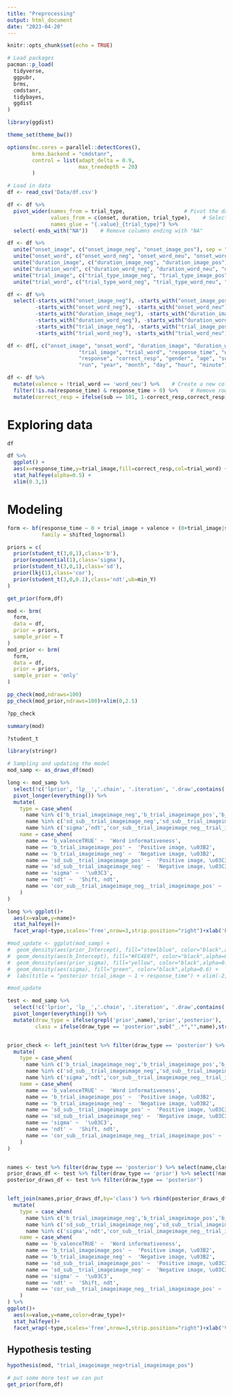```yaml
---
title: "Preprocessing"
output: html_document
date: "2023-04-20"
---
```


```r
knitr::opts_chunk$set(echo = TRUE)
```

```r
# Load packages
pacman::p_load(
  tidyverse,
  ggpubr,
  brms,
  cmdstanr,
  tidybayes,
  ggdist
)

library(ggdist)

theme_set(theme_bw())

options(mc.cores = parallel::detectCores(), 
        brms.backend = "cmdstanr", 
        control = list(adapt_delta = 0.9,
                       max_treedepth = 20)
        )
```


```r
# Load in data
df <- read_csv('Data/df.csv')
```


```r
df <- df %>%
  pivot_wider(names_from = trial_type,                   # Pivot the data to make trial_type values into columns
              values_from = c(onset, duration, trial_type),    # Select the values to populate the new columns
              names_glue = "{.value}_{trial_type}") %>%
  select(-ends_with("NA"))    # Remove columns ending with "NA"

df <- df %>%
  unite("onset_image", c("onset_image_neg", "onset_image_pos"), sep = "_", remove = FALSE, na.rm = TRUE) %>%
  unite("onset_word", c("onset_word_neg", "onset_word_neu", "onset_word_pos"), sep = "_", remove = FALSE, na.rm = TRUE) %>%
  unite("duration_image", c("duration_image_neg", "duration_image_pos"), sep = "_", remove = FALSE, na.rm = TRUE) %>%
  unite("duration_word", c("duration_word_neg", "duration_word_neu", "duration_word_pos"), sep = "_", remove = FALSE, na.rm = TRUE) %>%
  unite("trial_image", c("trial_type_image_neg", "trial_type_image_pos"), sep = "_", remove = FALSE, na.rm = TRUE) %>%
  unite("trial_word", c("trial_type_word_neg", "trial_type_word_neu", "trial_type_word_pos"), sep = "_", remove = FALSE, na.rm = TRUE)  # Combine specific columns into new columns with specified names

df <- df %>%
  select(-starts_with("onset_image_neg"), -starts_with("onset_image_pos"),
         -starts_with("onset_word_neg"), -starts_with("onset_word_neu"), -starts_with("onset_word_pos"),
         -starts_with("duration_image_neg"), -starts_with("duration_image_pos"),
         -starts_with("duration_word_neg"), -starts_with("duration_word_neu"), -starts_with("duration_word_pos"),
         -starts_with("trial_image_neg"), -starts_with("trial_image_pos"),
         -starts_with("trial_word_neg"), -starts_with("trial_word_neu"), -starts_with("trial_word_pos"))  # Remove unnecessary columns

df <- df[, c("onset_image", "onset_word", "duration_image", "duration_word",
                       "trial_image", "trial_word", "response_time", "word",
                       "response", "correct_resp", "gender", "age", "sub", "ses",
                       "run", "year", "month", "day", "hour", "minute")]    # Reorder the columns

df <- df %>% 
  mutate(valence = !trial_word == 'word_neu') %>%    # Create a new column 'valence' based on the condition
  filter(!is.na(response_time) & response_time > 0) %>%    # Remove rows with missing or negative response_time values
  mutate(correct_resp = ifelse(sub == 101, 1-correct_resp,correct_resp))    # Update values in the 'correct_resp' column based on the condition
```


# Exploring data

```r
df
```


```r
df %>%
  ggplot() +
  aes(x=response_time,y=trial_image,fill=correct_resp,col=trial_word) +
  stat_halfeye(alpha=0.5) +
  xlim(0.3,1)
```


# Modeling

```r
form <- bf(response_time ~ 0 + trial_image + valence + (0+trial_image|sub),
           family = shifted_lognormal)

priors = c(
  prior(student_t(3,0,1),class='b'),
  prior(exponential(1),class='sigma'),
  prior(student_t(3,0,1),class='sd'),
  prior(lkj(1),class='cor'),
  prior(student_t(3,0,0.1),class='ndt',ub=min_Y)
)

get_prior(form,df)

mod <- brm(
  form,
  data = df,
  prior = priors,
  sample_prior = T
)
mod_prior <- brm(
  form,
  data = df,
  prior = priors,
  sample_prior = 'only'
)

pp_check(mod,ndraws=100)
pp_check(mod_prior,ndraws=100)+xlim(0,2.5)

?pp_check

summary(mod)

?student_t
```

```r
library(stringr)

# Sampling and updating the model
mod_samp <- as_draws_df(mod)

long <- mod_samp %>% 
  select(!c('lprior', 'lp__','.chain', '.iteration', '.draw',contains('r_sub['),contains('prior'))) %>% 
  pivot_longer(everything()) %>% 
  mutate(
    type = case_when(
      name %in% c('b_trial_imageimage_neg','b_trial_imageimage_pos','b_valenceTRUE') ~ "Population-level",
      name %in% c('sd_sub__trial_imageimage_neg','sd_sub__trial_imageimage_pos') ~ "Group-level",
      name %in% c('sigma','ndt','cor_sub__trial_imageimage_neg__trial_imageimage_pos') ~ "Technical"),
    name = case_when(
      name == 'b_valenceTRUE' ~  'Word informativeness',
      name == 'b_trial_imageimage_pos' ~  'Positive image, \u03B2',
      name == 'b_trial_imageimage_neg' ~  'Negative image, \u03B2',
      name == 'sd_sub__trial_imageimage_pos' ~  'Positive image, \u03C3',
      name == 'sd_sub__trial_imageimage_neg' ~  'Negative image, \u03C3',
      name == 'sigma' ~  '\u03C3',
      name == 'ndt' ~  'Shift, ndt',
      name == 'cor_sub__trial_imageimage_neg__trial_imageimage_pos' ~ 'Group-level correlation, ρ'
    )
)

long %>% ggplot()+
  aes(x=value,y=name)+
  stat_halfeye()+
  facet_wrap(~type,scales='free',nrow=3,strip.position="right")+xlab('Posterior values')+ylab('Model parameter')

#mod_update <- ggplot(mod_samp) +
#  geom_density(aes(prior_Intercept), fill="steelblue", color="black",alpha=0.6) +
#  geom_density(aes(b_Intercept), fill="#FC4E07", color="black",alpha=0.6) +
#  geom_density(aes(prior_sigma), fill="yellow", color="black",alpha=0.6) +
#  geom_density(aes(sigma), fill="green", color="black",alpha=0.6) +
#  labs(title = "posterior trial_image ~ 1 + response_time") + xlim(-2,2)

#mod_update

test <- mod_samp %>% 
  select(!c('lprior', 'lp__','.chain', '.iteration', '.draw',contains('r_sub['))) %>% 
  pivot_longer(everything()) %>% 
  mutate(draw_type = ifelse(grepl('prior',name),'prior','posterior'),
         class = ifelse(draw_type == 'posterior',sub("_.*","",name),str_extract(name,"_[a-zA-Z]*_?")) %>% gsub('_','',.))


prior_check <- left_join(test %>% filter(draw_type == 'posterior') %>% select(name,class) %>% distinct(),test %>% filter(draw_type == 'prior') %>% select(!name),by='class') %>% rbind(test) %>% 
  mutate(
    type = case_when(
      name %in% c('b_trial_imageimage_neg','b_trial_imageimage_pos','b_valenceTRUE') ~ "Population-level",
      name %in% c('sd_sub__trial_imageimage_neg','sd_sub__trial_imageimage_pos') ~ "Group-level",
      name %in% c('sigma','ndt','cor_sub__trial_imageimage_neg__trial_imageimage_pos') ~ "Technical"),
    name = case_when(
      name == 'b_valenceTRUE' ~  'Word informativeness',
      name == 'b_trial_imageimage_pos' ~  'Positive image, \u03B2',
      name == 'b_trial_imageimage_neg' ~  'Negative image, \u03B2',
      name == 'sd_sub__trial_imageimage_pos' ~  'Positive image, \u03C3',
      name == 'sd_sub__trial_imageimage_neg' ~  'Negative image, \u03C3',
      name == 'sigma' ~  '\u03C3',
      name == 'ndt' ~  'Shift, ndt',
      name == 'cor_sub__trial_imageimage_neg__trial_imageimage_pos' ~ 'Group-level correlation, ρ'
    )
)


names <- test %>% filter(draw_type == 'posterior') %>% select(name,class) %>% distinct()
prior_draws_df <- test %>% filter(draw_type == 'prior') %>% select(!name)
posterior_draws_df <- test %>% filter(draw_type == 'posterior')


left_join(names,prior_draws_df,by='class') %>% rbind(posterior_draws_df) %>% 
  mutate(
    type = case_when(
      name %in% c('b_trial_imageimage_neg','b_trial_imageimage_pos','b_valenceTRUE') ~ "Population-level",
      name %in% c('sd_sub__trial_imageimage_neg','sd_sub__trial_imageimage_pos') ~ "Group-level",
      name %in% c('sigma','ndt','cor_sub__trial_imageimage_neg__trial_imageimage_pos') ~ "Technical"),
    name = case_when(
      name == 'b_valenceTRUE' ~  'Word informativeness',
      name == 'b_trial_imageimage_pos' ~  'Positive image, \u03B2',
      name == 'b_trial_imageimage_neg' ~  'Negative image, \u03B2',
      name == 'sd_sub__trial_imageimage_pos' ~  'Positive image, \u03C3',
      name == 'sd_sub__trial_imageimage_neg' ~  'Negative image, \u03C3',
      name == 'sigma' ~  '\u03C3',
      name == 'ndt' ~  'Shift, ndt',
      name == 'cor_sub__trial_imageimage_neg__trial_imageimage_pos' ~ 'Group-level correlation, ρ'
    )
) %>% 
ggplot()+
  aes(x=value,y=name,color=draw_type)+
  stat_halfeye()+
  facet_wrap(~type,scales='free',nrow=3,strip.position="right")+xlab('Values')+ylab('Model parameter')+labs(color = "Type")

```


## Hypothesis testing
```r
hypothesis(mod, "trial_imageimage_neg>trial_imageimage_pos")

# put some more test we can put
get_prior(form,df)
```




